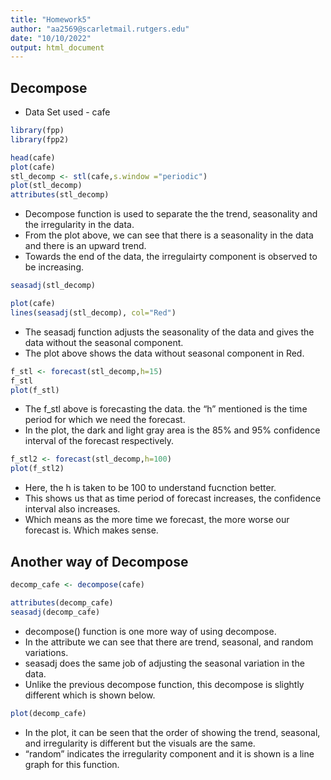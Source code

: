 ```yaml
---
title: "Homework5"
author: "aa2569@scarletmail.rutgers.edu"
date: "10/10/2022"
output: html_document
---
```

  
## Decompose
  
* Data Set used - cafe

```r
library(fpp)
library(fpp2)

head(cafe)
plot(cafe)
stl_decomp <- stl(cafe,s.window ="periodic")
plot(stl_decomp)
attributes(stl_decomp)
```

* Decompose function is used to separate the the trend, seasonality and the irregularity in the data.
* From the plot above, we can see that there is a seasonality in the data and there is an upward trend.
* Towards the end of the data, the irregulairty component is observed to be increasing.

```r
seasadj(stl_decomp)

plot(cafe)
lines(seasadj(stl_decomp), col="Red")
```

* The seasadj function adjusts the seasonality of the data and gives the data without the seasonal component.
* The plot above shows the data without seasonal component in Red. 

```r
f_stl <- forecast(stl_decomp,h=15)
f_stl
plot(f_stl)
```

* The f_stl above is forecasting the data. the "h" mentioned is the time period for which we need the forecast. 
* In the plot, the dark and light gray area is the 85% and 95% confidence interval of the forecast respectively.

```r
f_stl2 <- forecast(stl_decomp,h=100)
plot(f_stl2)
```

* Here, the h is taken to be 100 to understand fucnction better.
* This shows us that as time period of forecast increases, the confidence interval also increases.
* Which means as the more time we forecast, the more worse our forecast is. Which makes sense.

## Another way of Decompose

```r
decomp_cafe <- decompose(cafe)

attributes(decomp_cafe)
seasadj(decomp_cafe)
```

* decompose() function is one more way of using decompose.
* In the attribute we can see that there are trend, seasonal, and random variations.
* seasadj does the same job of adjusting the seasonal variation in the data.
* Unlike the previous decompose function, this decompose is slightly different which is shown below.

```r
plot(decomp_cafe)
```

* In the plot, it can be seen that the order of showing the trend, seasonal, and irregularity is different but the visuals are the same.
* "random" indicates the irregularity component and it is shown is a line graph for this function.
